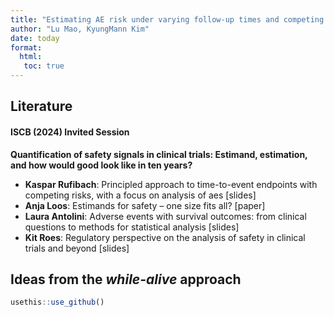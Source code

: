 ```yaml
---
title: "Estimating AE risk under varying follow-up times and competing risks"
author: "Lu Mao, KyungMann Kim"
date: today
format: 
  html:
   toc: true
---
```


## Literature

#### ISCB (2024) Invited Session

**Quantification of safety signals in clinical trials: Estimand,
estimation, and how would good look like in ten years?**

-   **Kaspar Rufibach**: Principled approach to time-to-event endpoints with competing
risks, with a focus on analysis of aes [slides]
-   **Anja Loos**: Estimands for safety – one size fits all? [paper]
-   **Laura Antolini**: Adverse events with survival outcomes: from clinical questions
to methods for statistical analysis [slides]
-   **Kit Roes**: Regulatory perspective on the analysis of safety in clinical
trials and beyond [slides]

  
## Ideas from the *while-alive* approach

```r
usethis::use_github()
```

